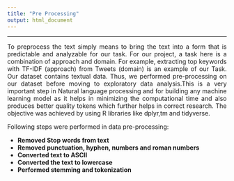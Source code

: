 ```yaml
---
title: "Pre Processing"
output: html_document
---
```


<div class="bodyRmdContent">
***
<div style="margin-bottom:50px;">
<p style="text-align: justify;">
To preprocess the text simply means to bring the text into a form that is predictable and analyzable for our task. For our project, a task here is a combination of approach and domain. For example, extracting top keywords with TF-IDF (approach) from Tweets (domain) is an example of our Task. Our dataset contains textual data. Thus, we performed pre-processing on our dataset before moving to exploratory data analysis.This is a very important step in Natural language processing and for building any machine learning model as it helps in minimizing the computational time and also produces better quality tokens which further helps in correct research. The objective was achieved by using R libraries like dplyr,tm  and tidyverse.
</p>
Following steps were performed in data pre-processing:<br>
<div>
* **Removed Stop words from text**
* **Removed punctuation, hyphen, numbers and roman numbers**
* **Converted text to ASCII**
* **Converted the text to lowercase**
* **Performed stemming and tokenization**
</div>
</div>
</div>